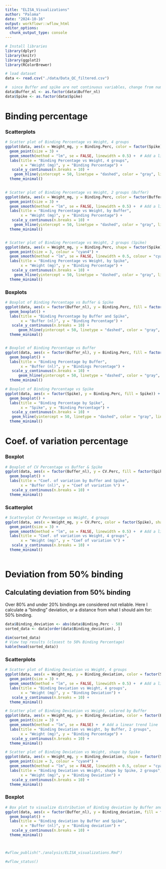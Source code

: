 ---
title: "ELISA_Visualizations"
author: "Paloma"
date: "2024-10-16"
output: workflowr::wflow_html
editor_options:
  chunk_output_type: console
---

```{r echo = FALSE, warning = FALSE, message=FALSE}
# Install libraries
library(dplyr)
library(knitr)
library(ggplot2)
library(RColorBrewer)
```

```{r echo = FALSE}

# load dataset
data <- read.csv("./data/Data_QC_filtered.csv")

#  since Buffer and spike are not continuous variables, change from numeric to factors
data$Buffer_nl <- as.factor(data$Buffer_nl)
data$Spike <- as.factor(data$Spike)

```


# Binding percentage
### Scatterplots
```{r}

# Scatter plot of Binding Percentage vs Weight, 4 groups
ggplot(data, aes(x = Weight_mg, y = Binding.Perc, color = factor(Spike), shape = factor(Buffer_nl))) +
  geom_point(size = 3) +
  geom_smooth(method = "lm", se = FALSE, linewidth = 0.5) +  # Add a linear trend line
  labs(title = "Binding Percentage vs Weight, 4 groups",
       x = "Weight (mg)", y = "Binding Percentage") +
   scale_y_continuous(n.breaks = 10) +  
    geom_hline(yintercept = 50, linetype = "dashed", color = "gray", linewidth = 1) +  # Add horizontal line at y = 20
  theme_minimal()
 

# Scatter plot of Binding Percentage vs Weight, 2 groups (Buffer)
ggplot(data, aes(x = Weight_mg, y = Binding.Perc, color = factor(Buffer_nl))) +
  geom_point(size = 3) +
  geom_smooth(method = "lm", se = FALSE, linewidth = 0.5) +  # Add a linear trend line
  labs(title = "Binding Percentage vs Weight, by Buffer",
       x = "Weight (mg)", y = "Binding Percentage") +
   scale_y_continuous(n.breaks = 10) +  
    geom_hline(yintercept = 50, linetype = "dashed", color = "gray", linewidth = 1) +  # Add horizontal line at y = 20
  theme_minimal()


# Scatter plot of Binding Percentage vs Weight, 2 groups (Spike)
ggplot(data, aes(x = Weight_mg, y = Binding.Perc, shape = factor(Spike))) +
  geom_point(size = 3, colour = "cyan4") +
  geom_smooth(method = "lm", se = FALSE, linewidth = 0.5, colour = "cyan3") +  # Add a linear trend line
  labs(title = "Binding Percentage vs Weight, by Spike",
       x = "Weight (mg)", y = "Binding Percentage") +
   scale_y_continuous(n.breaks = 10) +  
    geom_hline(yintercept = 50, linetype = "dashed", color = "gray", linewidth = 1) +  # Add horizontal line at y = 20
  theme_minimal()


```

### Boxplots


```{r}

# Boxplot of Binding Percentage vs Buffer & Spike
ggplot(data, aes(x = factor(Buffer_nl), y = Binding.Perc, fill = factor(Spike))) +
  geom_boxplot() +
  labs(title = "Binding Percentage by Buffer and Spike",
       x = "Buffer (nl)", y = "Binding Percentage") +
   scale_y_continuous(n.breaks = 10) +  
      geom_hline(yintercept = 50, linetype = "dashed", color = "gray", linewidth = 1) + 
  theme_minimal()


# Boxplot of Binding Percentage vs Buffer
ggplot(data, aes(x = factor(Buffer_nl), y = Binding.Perc, fill = factor(Buffer_nl))) +
  geom_boxplot() +
  labs(title = "Binding Percentage by Buffer",
       x = "Buffer (nl)", y = "Bindings Percentage") +
   scale_y_continuous(n.breaks = 10) +  
      geom_hline(yintercept = 50, linetype = "dashed", color = "gray", linewidth = 1) + 
  theme_minimal()

# Boxplot of Binding Percentage vs Spike
ggplot(data, aes(x = factor(Spike), y = Binding.Perc, fill = Spike)) +
  geom_boxplot() +
  labs(title = "Binding Percentage by Spike",
       x = "Spike", y = "Binding Percentage") +
   scale_y_continuous(n.breaks = 10) +  
   geom_hline(yintercept = 50, linetype = "dashed", color = "gray", linewidth = 1) +
  theme_minimal()

```


# Coef. of variation percentage

### Boxplot
```{r}
# Boxplot of CV Percentage vs Buffer & Spike
ggplot(data, aes(x = factor(Buffer_nl), y = CV.Perc, fill = factor(Spike))) +
  geom_boxplot() +
  labs(title = "Coef. of variation by Buffer and Spike",
       x = "Buffer (nl)", y = "Coef of variation %") +
   scale_y_continuous(n.breaks = 10) +  
  theme_minimal()

```

### Scatterplot
```{r}

# Scatterplot CV Percentage vs Weight, 4 groups
ggplot(data, aes(x = Weight_mg, y = CV.Perc, color = factor(Spike), shape = factor(Buffer_nl))) +
  geom_point(size = 3) +
  geom_smooth(method = "lm", se = FALSE, linewidth = 0.5) +  # Add a linear trend line
  labs(title = "Coef. of variation vs Weight, 4 groups",
       x = "Weight (mg)", y = "Coef of variation %") +
   scale_y_continuous(n.breaks = 10) +  
  theme_minimal()
 
```



# Deviation from 50% binding
## Calculating deviation from 50% binding

Over 80% and under 20% bindings are considered not reliable. Here I calculate a "binding" deviation, or a distance from what I should aim for: 50% binding. 
```{r}

data$Binding_deviation <- abs(data$Binding.Perc - 50)
sorted_data <- data[order(data$Binding_deviation), ]

dim(sorted_data)
# View top results (closest to 50% Binding Percentage)
kable(head(sorted_data))

```

### Scatterplots
```{r message=FALSE}

# Scatter plot of Binding Deviation vs Weight, 4 groups
ggplot(data, aes(x = Weight_mg, y = Binding_deviation, color = factor(Spike), shape = factor(Buffer_nl))) +
  geom_point(size = 3) +
  geom_smooth(method = "lm", se = FALSE, linewidth = 0.5) +  # Add a linear trend line
  labs(title = "Binding Deviation vs Weight, 4 groups",
       x = "Weight (mg)", y = "Binding Deviation") +
   scale_y_continuous(n.breaks = 10) +  
  theme_minimal()

# Scatter plot of Binding Deviation vs Weight, colored by Buffer
ggplot(data, aes(x = Weight_mg, y = Binding_deviation, color = factor(Buffer_nl))) +
  geom_point(size = 3) +
  geom_smooth(method = "lm", se = FALSE) +  # Add a linear trend line
  labs(title = "Binding Deviation vs Weight, by Buffer, 2 groups",
       x = "Weight (mg)", y = "Binding Percentage") +
   scale_y_continuous(n.breaks = 10) +  
  theme_minimal()

# Scatter plot of Binding Deviation vs Weight, shape by Spike
ggplot(data, aes(x = Weight_mg, y = Binding_deviation, shape = factor(Spike))) +
  geom_point(size = 3, colour = "cyan4") + 
  geom_smooth(method = "lm", se = FALSE, linewidth = 0.5, colour = "cyan3") +  # Add a linear trend line
  labs(title = "Binding Deviation vs Weight, shape by Spike, 2 groups",
       x = "Weight (mg)", y = "Binding Deviation") +
   scale_y_continuous(n.breaks = 10) +  
  theme_minimal()

```


### Boxplot
```{r message=FALSE}

# Box plot to visualize distribution of Binding deviation by Buffer and Spike
ggplot(data, aes(x = factor(Buffer_nl), y = Binding_deviation, fill = factor(Spike))) +
  geom_boxplot() +
  labs(title = "Binding deviation by Buffer and Spike",
       x = "Buffer (nl)", y = "Binding deviation") +
   scale_y_continuous(n.breaks = 10) +  
  theme_minimal()




```

```{r echo = FALSE}


#wflow_publish("./analysis/ELISA_visualizations.Rmd")

#wflow_status()


```

